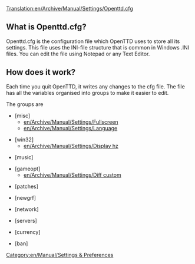 [[Translation:en/Archive/Manual/Settings/Openttd.cfg]]
==What is Openttd.cfg?==

Openttd.cfg is the configuration file which OpenTTD uses to store all its settings. This file uses the INI-file structure that is common in Windows .INI files.  You can edit the file using Notepad or any Text Editor.

==How does it work?==

Each time you quit OpenTTD, it writes any changes to the cfg file.
The file has all the variables organised into groups to make it easier to edit.

The groups are
*<nowiki>[misc]</nowiki>
**[[en/Archive/Manual/Settings/Fullscreen]]
**[[en/Archive/Manual/Settings/Language]]

*<nowiki>[win32]</nowiki>
**[[en/Archive/Manual/Settings/Display hz]] 

*<nowiki>[music]</nowiki>

*<nowiki>[gameopt]</nowiki>
**[[en/Archive/Manual/Settings/Diff custom]]

*<nowiki>[patches]</nowiki>

*<nowiki>[newgrf]</nowiki>

*<nowiki>[network]</nowiki>

*<nowiki>[servers]</nowiki>

*<nowiki>[currency]</nowiki>

*<nowiki>[ban]</nowiki>

[[Category:en/Manual/Settings & Preferences]]